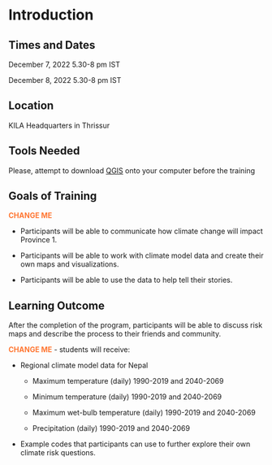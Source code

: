 # Introduction 

## Times and Dates {-}
December 7, 2022 5.30-8 pm IST

December 8, 2022 5.30-8 pm IST

## Location {-}

KILA Headquarters in Thrissur

## Tools Needed {-}

Please, attempt to download [QGIS](https://www.qgis.org/en/site/forusers/download.html) onto your computer before the training 

## Goals of Training {-}
<span style="color: #FF7733;">**CHANGE ME**</span> 

*	Participants will be able to communicate how climate change will impact Province 1. 

*	Participants will be able to work with climate model data and create their own maps and visualizations.

*	Participants will be able to use the data to help tell their stories.

## Learning Outcome {-}

After the completion of the program, participants will be able to discuss risk maps and describe the process to their friends and community.

<span style="color: #FF7733;">**CHANGE ME**</span> - students will receive:

* Regional climate model data for Nepal

  +	Maximum temperature (daily) 1990-2019 and 2040-2069

  +	Minimum temperature (daily) 1990-2019 and 2040-2069

  +	Maximum wet-bulb temperature (daily) 1990-2019 and 2040-2069

  +	Precipitation (daily) 1990-2019 and 2040-2069

* Example codes that participants can use to further explore their own climate risk questions.

